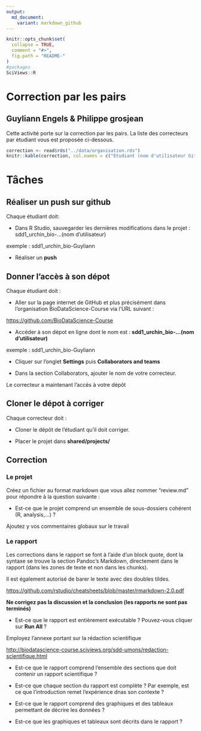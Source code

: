 ```yaml
---
output:
  md_document:
    variant: markdown_github
---
```


<!-- README.md is generated from README.Rmd. Please edit that file -->

```r
knitr::opts_chunk$set(
  collapse = TRUE,
  comment = "#>",
  fig.path = "README-"
)
#packages
SciViews::R
```


# Correction par les pairs

## Guyliann Engels & Philippe grosjean

Cette activité porte sur la correction par les pairs. La liste des correcteurs par étudiant vous est proposée ci-dessous.

```r
correction <- read$rds("../data/organisation.rds")
knitr::kable(correction, col.names = c("Etudiant (nom d'utilisateur GitHub)", "Correcteur (nom d'utilisateur GitHub)"))
```


# Tâches


## Réaliser un push sur github

Chaque étudiant doit:

- Dans R Studio, sauvegarder les dernières modifications dans le projet : sdd1_urchin_bio-...(nom d'utilisateur)

exemple : sdd1_urchin_bio-Guyliann

- Réaliser un **push** 

## Donner l'accès à son dépot

Chaque étudiant doit :

- Aller sur la page internet de GitHub et plus précisément dans l'organisation BioDataScience-Course via l'URL suivant : 

<https://github.com/BioDataScience-Course>

- Accéder à son dépot en ligne dont le nom est : **sdd1_urchin_bio-...(nom d'utilisateur)**

exemple : sdd1_urchin_bio-Guyliann

- Cliquer sur l'onglet **Settings** puis **Collaborators and teams**

- Dans la section Collaborators, ajouter le nom de votre correcteur. 

Le correcteur a maintenant l'accès à votre dépôt

## Cloner le dépot à corriger

Chaque correcteur doit :

- Cloner le dépôt de l'étudiant qu'il doit corriger.

- Placer le projet  dans **shared/projects/**

## Correction

### Le projet 

Créez un fichier au format markdown que vous allez nommer "review.md" pour répondre à la question suivante : 

- Est-ce que le projet comprend un ensemble de sous-dossiers cohérent (R, analysis,...) ? 

Ajoutez y vos commentaires globaux sur le travail 

### Le rapport

Les corrections dans le rapport se font à l'aide d'un block quote, dont la syntaxe se trouve la section Pandoc's Markdown, directement dans le rapport (dans les zones de texte et non dans les chunks).

Il est également autorisé de barer le texte avec des doubles tildes.

<https://github.com/rstudio/cheatsheets/blob/master/rmarkdown-2.0.pdf>

**Ne corrigez pas la discussion et la conclusion (les rapports ne sont pas terminés)**

- Est-ce que le rapport est entièrement exécutable ? Pouvez-vous cliquer sur **Run All** ? 

Employez l'annexe portant sur la rédaction scientifique

 <http://biodatascience-course.sciviews.org/sdd-umons/redaction-scientifique.html>

- Est-ce que le rapport comprend l'ensemble des sections que doit contenir un rapport scientifique ? 

- Est-ce que chaque section du rapport est complète ? Par exemple, est ce que l'introduction remet l'expérience dnas son contexte ?

- Est-ce que le rapport comprend des graphiques et des tableaux permettant de décrire les données ? 

- Est-ce que les graphiques et tableaux sont décrits dans le rapport ? 


